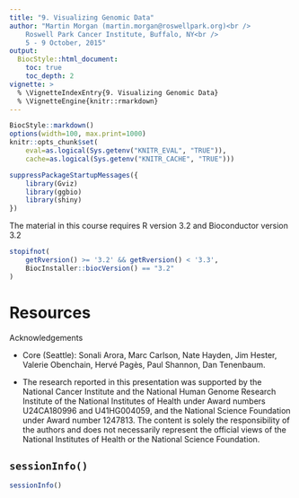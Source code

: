 ```yaml
---
title: "9. Visualizing Genomic Data"
author: "Martin Morgan (martin.morgan@roswellpark.org)<br />
    Roswell Park Cancer Institute, Buffalo, NY<br />
    5 - 9 October, 2015"
output:
  BiocStyle::html_document:
    toc: true
    toc_depth: 2
vignette: >
  % \VignetteIndexEntry{9. Visualizing Genomic Data}
  % \VignetteEngine{knitr::rmarkdown}
---
```


```r
BiocStyle::markdown()
options(width=100, max.print=1000)
knitr::opts_chunk$set(
    eval=as.logical(Sys.getenv("KNITR_EVAL", "TRUE")),
    cache=as.logical(Sys.getenv("KNITR_CACHE", "TRUE")))
```

```r
suppressPackageStartupMessages({
    library(Gviz)
    library(ggbio)
    library(shiny)
})
```

The material in this course requires R version 3.2 and Bioconductor
version 3.2

```r
stopifnot(
    getRversion() >= '3.2' && getRversion() < '3.3',
    BiocInstaller::biocVersion() == "3.2"
)
```

# Resources

Acknowledgements

- Core (Seattle): Sonali Arora, Marc Carlson, Nate Hayden, Jim Hester,
  Valerie Obenchain, Herv&eacute; Pag&egrave;s, Paul Shannon, Dan
  Tenenbaum.

- The research reported in this presentation was supported by the
  National Cancer Institute and the National Human Genome Research
  Institute of the National Institutes of Health under Award numbers
  U24CA180996 and U41HG004059, and the National Science Foundation
  under Award number 1247813. The content is solely the responsibility
  of the authors and does not necessarily represent the official views
  of the National Institutes of Health or the National Science
  Foundation.

## `sessionInfo()`

```r
sessionInfo()
```
